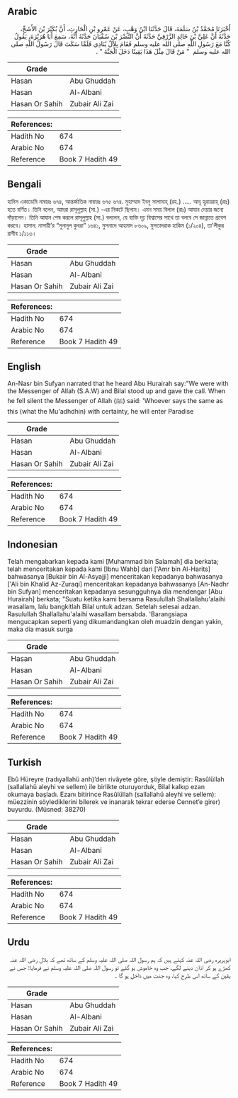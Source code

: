 ## Arabic


<div dir="rtl" lang="ar" style={{fontSize:'larger',backgroundColor:'#f8f9fa',padding:20}}>
أَخْبَرَنَا مُحَمَّدُ بْنُ سَلَمَةَ، قَالَ حَدَّثَنَا ابْنُ وَهْبٍ، عَنْ عَمْرِو بْنِ الْحَارِثِ، أَنَّ بُكَيْرَ بْنَ الأَشَجِّ، حَدَّثَهُ أَنَّ عَلِيَّ بْنَ خَالِدٍ الزَّرْقِيَّ حَدَّثَهُ أَنَّ النَّضْرَ بْنَ سُفْيَانَ حَدَّثَهُ أَنَّهُ، سَمِعَ أَبَا هُرَيْرَةَ، يَقُولُ كُنَّا مَعَ رَسُولِ اللَّهِ صلى الله عليه وسلم فَقَامَ بِلاَلٌ يُنَادِي فَلَمَّا سَكَتَ قَالَ رَسُولُ اللَّهِ صلى الله عليه وسلم ‏ "‏ مَنْ قَالَ مِثْلَ هَذَا يَقِينًا دَخَلَ الْجَنَّةَ ‏"‏ ‏.‏
</div>
<div style={{backgroundColor:'#f8f9fa',padding:20, marginBottom: 10}}><table> <thead> <tr> <th>Grade</th> <th></th> </tr> </thead> <tbody> <tr><td>Hasan</td><td>Abu Ghuddah</td></tr><tr><td>Hasan</td><td>Al-Albani</td></tr><tr><td>Hasan Or Sahih</td><td>Zubair Ali Zai</td></tr></tbody></table><table> <thead> <tr> <th>References:</th> <th></th> </tr> </thead> <tbody><tr><td>Hadith No</td><td>674</td></tr><tr><td>Arabic No</td><td>674</td></tr><tr><td>Reference</td><td>Book 7 Hadith 49</td></tr></tbody></table></div>

## Bengali


<div dir="ltr" lang="bn" style={{fontSize:'larger',backgroundColor:'#f8f9fa',padding:20}}>
হাদিস একাডেমি নাম্বারঃ ৬৭৪, আন্তর্জাতিক নাম্বারঃ ৬৭৫ ৬৭৪. মুহাম্মাদ ইবনু সালামাহ্ (রহ.) ..... আবূ হুরায়রাহ্ (রাঃ) হতে বর্ণিত। তিনি বলেন, আমরা রাসূলুল্লাহ (সা.) -এর নিকটে ছিলাম। এমন সময় বিলাল (রাঃ) আযান দেয়ার জন্যে দাঁড়ালেন। তিনি আযান শেষ করলে রাসূলুল্লাহ (সা.) বললেন, যে ব্যক্তি দৃঢ় বিশ্বাসের সাথে তা বলবে সে জান্নাতে প্রবেশ করবে। হাসান: নাসায়ী’র “সুনানুল কুবরা” ১৬৪১, মুসনাদে আহমাদ ৮৬০৯, মুসতাদরাক হাকিম (১/২০৪), তা'লীকুর রাগীব ১/১১৩।
</div>
<div style={{backgroundColor:'#f8f9fa',padding:20, marginBottom: 10}}><table> <thead> <tr> <th>Grade</th> <th></th> </tr> </thead> <tbody> <tr><td>Hasan</td><td>Abu Ghuddah</td></tr><tr><td>Hasan</td><td>Al-Albani</td></tr><tr><td>Hasan Or Sahih</td><td>Zubair Ali Zai</td></tr></tbody></table><table> <thead> <tr> <th>References:</th> <th></th> </tr> </thead> <tbody><tr><td>Hadith No</td><td>674</td></tr><tr><td>Arabic No</td><td>674</td></tr><tr><td>Reference</td><td>Book 7 Hadith 49</td></tr></tbody></table></div>

## English


<div dir="ltr" lang="en" style={{fontSize:'larger',backgroundColor:'#f8f9fa',padding:20}}>
An-Nasr bin Sufyan narrated that he heard Abu Hurairah say:"We were with the Messenger of Allah (S.A.W) and Bilal stood up and gave the call. When he fell silent the Messenger of Allah (ﷺ) said: 'Whoever says the same as this (what the Mu'adhdhin) with certainty, he will enter Paradise
</div>
<div style={{backgroundColor:'#f8f9fa',padding:20, marginBottom: 10}}><table> <thead> <tr> <th>Grade</th> <th></th> </tr> </thead> <tbody> <tr><td>Hasan</td><td>Abu Ghuddah</td></tr><tr><td>Hasan</td><td>Al-Albani</td></tr><tr><td>Hasan Or Sahih</td><td>Zubair Ali Zai</td></tr></tbody></table><table> <thead> <tr> <th>References:</th> <th></th> </tr> </thead> <tbody><tr><td>Hadith No</td><td>674</td></tr><tr><td>Arabic No</td><td>674</td></tr><tr><td>Reference</td><td>Book 7 Hadith 49</td></tr></tbody></table></div>

## Indonesian


<div dir="ltr" lang="id" style={{fontSize:'larger',backgroundColor:'#f8f9fa',padding:20}}>
Telah mengabarkan kepada kami [Muhammad bin Salamah] dia berkata; telah menceritakan kepada kami [Ibnu Wahb] dari ['Amr bin Al-Harits] bahwasanya [Bukair bin Al-Asyajji] menceritakan kepadanya bahwasanya ['Ali bin Khalid Az-Zuraqi] menceritakan kepadanya bahwasanya [An-Nadhr bin Sufyan] menceritakan kepadanya sesungguhnya dia mendengar [Abu Hurairah] berkata; "Suatu ketika kami bersama Rasulullah Shallallahu'alaihi wasallam, lalu bangkitlah Bilal untuk adzan. Setelah selesai adzan. Rasulullah Shallallahu'alaihi wasallam bersabda. 'Barangsiapa mengucapkan seperti yang dikumandangkan oleh muadzin dengan yakin, maka dia masuk surga
</div>
<div style={{backgroundColor:'#f8f9fa',padding:20, marginBottom: 10}}><table> <thead> <tr> <th>Grade</th> <th></th> </tr> </thead> <tbody> <tr><td>Hasan</td><td>Abu Ghuddah</td></tr><tr><td>Hasan</td><td>Al-Albani</td></tr><tr><td>Hasan Or Sahih</td><td>Zubair Ali Zai</td></tr></tbody></table><table> <thead> <tr> <th>References:</th> <th></th> </tr> </thead> <tbody><tr><td>Hadith No</td><td>674</td></tr><tr><td>Arabic No</td><td>674</td></tr><tr><td>Reference</td><td>Book 7 Hadith 49</td></tr></tbody></table></div>

## Turkish


<div dir="ltr" lang="tr" style={{fontSize:'larger',backgroundColor:'#f8f9fa',padding:20}}>
Ebû Hüreyre (radıyallahü anh)’den rivâyete göre, şöyle demiştir: Rasûlüllah (sallallahü aleyhi ve sellem) ile birlikte oturuyorduk, Bilal kalkıp ezan okumaya başladı. Ezanı bitirince Rasûlüllah (sallallahü aleyhi ve sellem): müezzinin söylediklerini bilerek ve inanarak tekrar ederse Cennet’e girer) buyurdu. (Müsned: 38270)
</div>
<div style={{backgroundColor:'#f8f9fa',padding:20, marginBottom: 10}}><table> <thead> <tr> <th>Grade</th> <th></th> </tr> </thead> <tbody> <tr><td>Hasan</td><td>Abu Ghuddah</td></tr><tr><td>Hasan</td><td>Al-Albani</td></tr><tr><td>Hasan Or Sahih</td><td>Zubair Ali Zai</td></tr></tbody></table><table> <thead> <tr> <th>References:</th> <th></th> </tr> </thead> <tbody><tr><td>Hadith No</td><td>674</td></tr><tr><td>Arabic No</td><td>674</td></tr><tr><td>Reference</td><td>Book 7 Hadith 49</td></tr></tbody></table></div>

## Urdu


<div dir="rtl" lang="ur" style={{fontSize:'larger',backgroundColor:'#f8f9fa',padding:20}}>
ابوہریرہ رضی اللہ عنہ کہتے ہیں کہ ہم رسول اللہ صلی اللہ علیہ وسلم کے ساتھ تھے کہ بلال رضی اللہ عنہ کھڑے ہو کر اذان دینے لگے، جب وہ خاموش ہو گئے تو رسول اللہ صلی اللہ علیہ وسلم نے فرمایا: جس نے یقین کے ساتھ اس طرح کہا، وہ جنت میں داخل ہو گا ۔
</div>
<div style={{backgroundColor:'#f8f9fa',padding:20, marginBottom: 10}}><table> <thead> <tr> <th>Grade</th> <th></th> </tr> </thead> <tbody> <tr><td>Hasan</td><td>Abu Ghuddah</td></tr><tr><td>Hasan</td><td>Al-Albani</td></tr><tr><td>Hasan Or Sahih</td><td>Zubair Ali Zai</td></tr></tbody></table><table> <thead> <tr> <th>References:</th> <th></th> </tr> </thead> <tbody><tr><td>Hadith No</td><td>674</td></tr><tr><td>Arabic No</td><td>674</td></tr><tr><td>Reference</td><td>Book 7 Hadith 49</td></tr></tbody></table></div>
